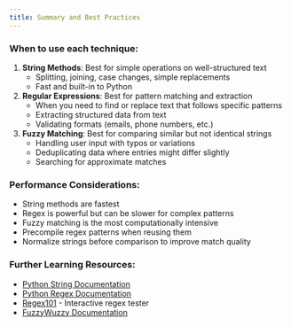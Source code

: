 ```yaml
---
title: Summary and Best Practices
---
```



### When to use each technique:

1. **String Methods**: Best for simple operations on well-structured text
   - Splitting, joining, case changes, simple replacements
   - Fast and built-in to Python

2. **Regular Expressions**: Best for pattern matching and extraction
   - When you need to find or replace text that follows specific patterns
   - Extracting structured data from text
   - Validating formats (emails, phone numbers, etc.)

3. **Fuzzy Matching**: Best for comparing similar but not identical strings
   - Handling user input with typos or variations
   - Deduplicating data where entries might differ slightly
   - Searching for approximate matches

### Performance Considerations:

- String methods are fastest
- Regex is powerful but can be slower for complex patterns
- Fuzzy matching is the most computationally intensive
- Precompile regex patterns when reusing them
- Normalize strings before comparison to improve match quality

### Further Learning Resources:

- [Python String Documentation](https://docs.python.org/3/library/stdtypes.html#text-sequence-type-str)
- [Python Regex Documentation](https://docs.python.org/3/library/re.html)
- [Regex101](https://regex101.com/) - Interactive regex tester
- [FuzzyWuzzy Documentation](https://github.com/seatgeek/fuzzywuzzy)
